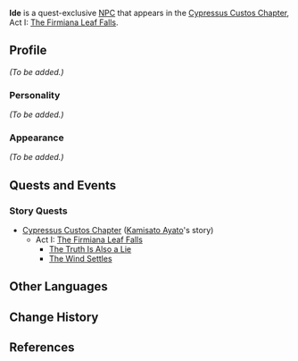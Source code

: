 {{Meta
<!-- REMOVE THIS TEMPLATE AFTER ADDING MISSING INFO -->
|missing_NPC_profile  = yes
}}
{{Character Infobox
|type             = Quest NPC
|image            = NPC Ide.png
|realname         = 
|region           = Inazuma
|affiliation      = Tenryou Commission
|title            = Tenryou Commission Member
|voiceCN          = 
|voiceJP          = 
}}
'''Ide''' is a quest-exclusive [[NPC]] that appears in the [[Cypressus Custos Chapter]], Act I: [[The Firmiana Leaf Falls]].

==Profile==
<!-- detailed story/lore information goes here -->
''(To be added.)''

===Personality===
''(To be added.)''

===Appearance===
''(To be added.)''

==Quests and Events==
===Story Quests===
* [[Cypressus Custos Chapter]] ([[Kamisato Ayato]]'s story)
** Act I: [[The Firmiana Leaf Falls]]
*** [[The Truth Is Also a Lie]]
*** [[The Wind Settles]]

==Other Languages==
{{Other Languages|default_hidden = 1
|en      = Ide
|zhs     = 井手
|zhs_rm  = Jǐngshǒu
|zht     = 井手
|zht_rm  = Jǐngshǒu
|ja      = 井手
|ja_rm   = Ide
|ko      = 이데
|ko_rm   = Ide
|es      = Ide
|fr      = Ide
|ru      = Идэ
|th      = Ide
|vi      = Ide
|de      = Ide
|id      = Ide
|pt      = Ide
}}

==Change History==
{{Change History|2.6}}

==References==
{{Reflist}}